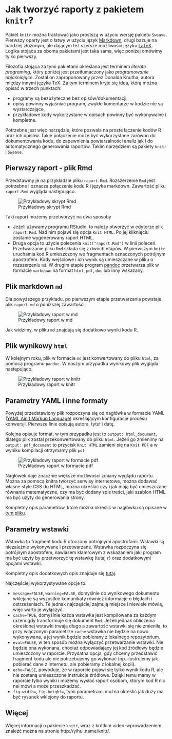 # Jak tworzyć raporty z pakietem `knitr`? 

Pakiet `knitr` można traktować jako prostszą w użyciu wersję pakietu `Sweave`. Pierwszy oparty jest o łatwy w użyciu język [Markdown](https://pl.wikipedia.org/wiki/Markdown), drugi bazuje na bardziej złożonym, ale dającym też szersze możliwości języku [LaTeX](https://pl.wikipedia.org/wiki/LaTeX). Logika stojąca za oboma pakietami jest taka sama, więc poniżej omówimy tylko pierwszy.

Filozofia stojąca za tymi pakietami określana jest terminem *literate programing*, który poniżej jest  przetłumaczony jako *programowanie objaśniające*. Został on zaproponowany przez Donalda Knutha, autora między innymi języka TeX. Za tym terminem kryje się idea, którą można opisać w trzech punktach:

* programy są bezużyteczne bez opisów/dokumentacji,
* opisy powinny wyjaśniać program, zwykłe komentarze w kodzie nie są wystarczające,
* przykładowe kody wykorzystane w opisach powinny być wykonywalne i kompletne.

Potrzebne jest więc narzędzie, które pozwala na proste łączenie kodów R oraz ich opisów. Takie połączenie może być wykorzystane zarówno do dokumentowania kodu, do zapewnienia powtarzalności analiz jak i do automatycznego generowania raportów. Takim narzędziem są pakiety `knitr` i `Sweave`.

## Pierwszy raport - plik Rmd

Przedstawmy je na przykładzie pliku `raport.Rmd`. Rozszerzenie `Rmd` jest potrzebne i oznacza połączenie kodu R i języka markdown.
Zawartość pliku `raport.Rmd` wygląda następująco.

![Przykładowy skrypt Rmd](rysunki/knitr0.png)

Taki raport możemy przetworzyć na dwa sposoby

* Jeżeli używamy programu RStudio, to należy otworzyć w edytorze plik `raport.Rmd`. Nad nim pojawi się opcja `Knit HTML`. Po jej kliknięciu zostanie wygenerowany raport HTML.
* Druga opcja to użycie polecenia `knit("raport.Rmd")` w linii poleceń. 
Przetwarzanie pliku `Rmd` składa się z dwóch etapów. W pierwszym `knitr` uruchamia kod R umieszczony we fragmentach oznaczonych potrójnym apostrofem. Kody wejściowe i ich wynik są umieszczane w pliku o rozszerzeniu `md`. W drugim etapie program [pandoc](http://pandoc.org/) przetwarza plik w formacie `markdown` na format `html`, `pdf`, `doc` lub inny wskazany.

## Plik markdown `md`

Dla powyższego przykładu, po pierwszym etapie przetwarzania powstaje plik `raport.md` o poniższej zawartości.

![Przykładowy raport w md](rysunki/knitr1.png)

Jak widzimy, w pliku `md` znajdują się dodatkowo wyniki kodu R.

## Plik wynikowy `html`

W kolejnym roku, plik w formacie `md` jest konwertowany do pliku `html`, za pomocą programu `pandoc`. W naszym przypadku wynikowy plik wygląda następująco.

![Przykładowy raport w knitr](rysunki/knitr.png)

## Parametry YAML i inne formaty

Powyżej przedstawiony plik rozpoczyna się od nagłówka w formacie YAML ([YAML Ain't Markup Language](https://pl.wikipedia.org/wiki/YAML)) określającym konfiguracje procesu konwersji. Pierwsze linie opisują autora, tytuł i datę. 

Kolejna opisuje format, w tym przypadku jest to `output: html_document`, dlatego plik został przekonwertowany do pliku `html`. 
Jeżeli go zmienimy na `output: pdf_document` to przycisk `Knit HTML` zamieni się na `Knit PDF` a w wyniku kompilacji otrzymamy plik `pdf` 

![Przykładowy raport w formacie pdf](rysunki/knitr2.png)

Nagłówek daje znacznie większe możliwości zmiany wyglądu raportu. Można za pomocą knitra tworzyć serwisy internetowe, można dodawać własne style CSS do HTML, można określać czy i jak mają być umieszczane równania matematyczne, czy ma być dodany spis treści, jaki szablon HTML ma być użyty do generowania strony. 

Kompletny opis parametrów, które można określić w nagłówku są opisane w [tym pliku](http://rmarkdown.rstudio.com/html_document_format.html).

## Parametry wstawki 

Wstawka to fragment kodu R otoczony potrójnymi apostrofami. Wstawki są niezależnie wykonywane i przetwarzane. Wstawka rozpoczyna się potrójnym apostrofem, nawiasem klamrowym z wskazaniem jaki program ma być użyty by przetworzyć tę wstawkę (tutaj `r`) oraz dodatkowymi opcjami wstawki.

Kompletny opis dodatkowych opis znajduje się [tutaj](http://yihui.name/knitr/options/).

Najczęściej wykorzystywane opcje to.

* `message=FALSE`, `warning=FALSE`, domyślnie do wynikowego dokumentu wklejane są wszystkie komunikaty również informacje o błędach i ostrzeżeniach. Te jednak najczęściej zajmują miejsce i niewiele mówią, więc warto je wyłączyć.
* `cache=TRUE`, domyślnie każda wstawka jest kompilowana za każdym razem gdy transformuje się dokument `Rmd`. Jeżeli jednak obliczenia określonej wstawki trwają długo a zawartość wstawki się nie zmieniła, to przy włączonym parametrze `cache` wstawka nie będzie na nowo wykonywana, a jej wynik będzie pobierany z lokalnego repozytorium.
* `eval=FALSE`, w ten sposób można wyłączyć przetwarzanie wstawki. Nie będzie ona wykonana, chociaż odpowiadający jej kod źródłowy będzie umieszczony w raporcie. Przydatna opcja, gdy chcemy przedstawić fragment kodu ale nie potrzebujemy go wykonać (np. ilustrujemy jak pobierać dane z Internetu, ale pobieramy z lokalnej kopii).
* `echo=FALSE`, powoduje, że w raporcie pojawi się tylko wynik kodu R, ale nie zostaną umieszczone instrukcje źródłowe. Dzięki temu mamy w raporcie tylko wyniki i możemy wysłać raport osobom, którym kod R nic nei mówi a może przeszkadzać.
* `fig.width=`, `fig.height=`, tymi parametrami można określić jak duży ma być rysunek wklejony do raportu.

## Więcej

Więcej informacji o pakiecie `knitr`, wraz z krótkim video-wprowadzeniem znaleźć można na stronie http://yihui.name/knitr/.
